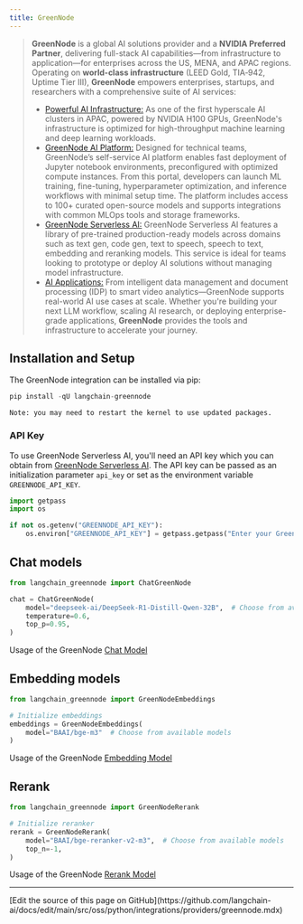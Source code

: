 ```yaml
---
title: GreenNode
---
```


>**GreenNode** is a global AI solutions provider and a **NVIDIA Preferred Partner**, delivering full-stack AI capabilities—from infrastructure to application—for enterprises across the US, MENA, and APAC regions.
>Operating on **world-class infrastructure** (LEED Gold, TIA‑942, Uptime Tier III), **GreenNode** empowers enterprises, startups, and researchers with a comprehensive suite of AI services:
>
>- [Powerful AI Infrastructure:](https://greennode.ai/) As one of the first hyperscale AI clusters in APAC, powered by NVIDIA H100 GPUs, GreenNode's infrastructure is optimized for high-throughput machine learning and deep learning workloads.
>- [GreenNode AI Platform:](https://greennode.ai/product/ai-platform) Designed for technical teams, GreenNode’s self-service AI platform enables fast deployment of Jupyter notebook environments, preconfigured with optimized compute instances. From this portal, developers can launch ML training, fine-tuning, hyperparameter optimization, and inference workflows with minimal setup time. The platform includes access to 100+ curated open-source models and supports integrations with common MLOps tools and storage frameworks.
>- [GreenNode Serverless AI:](https://greennode.ai/product/model-as-a-service) GreenNode Serverless AI features a library of pre-trained production-ready models across domains such as text gen, code gen, text to speech, speech to text, embedding and reranking models. This service is ideal for teams looking to prototype or deploy AI solutions without managing model infrastructure.
>- [AI Applications:](https://vngcloud.vn/en/solution) From intelligent data management and document processing (IDP) to smart video analytics—GreenNode supports real-world AI use cases at scale.
>Whether you're building your next LLM workflow, scaling AI research, or deploying enterprise-grade applications, **GreenNode** provides the tools and infrastructure to accelerate your journey.

## Installation and Setup

The GreenNode integration can be installed via pip:

```python
pip install -qU langchain-greennode
```

```output
Note: you may need to restart the kernel to use updated packages.
```

### API Key

To use GreenNode Serverless AI, you'll need an API key which you can obtain from [GreenNode Serverless AI](https://aiplatform.console.greennode.ai/api-keys). The API key can be passed as an initialization parameter `api_key` or set as the environment variable `GREENNODE_API_KEY`.

```python
import getpass
import os

if not os.getenv("GREENNODE_API_KEY"):
    os.environ["GREENNODE_API_KEY"] = getpass.getpass("Enter your GreenNode API key: ")
```

## Chat models

```python
from langchain_greennode import ChatGreenNode

chat = ChatGreenNode(
    model="deepseek-ai/DeepSeek-R1-Distill-Qwen-32B",  # Choose from available models
    temperature=0.6,
    top_p=0.95,
)
```

Usage of the GreenNode [Chat Model](https://python.langchain.com/docs/integrations/chat/greennode/)

## Embedding models

```python
from langchain_greennode import GreenNodeEmbeddings

# Initialize embeddings
embeddings = GreenNodeEmbeddings(
    model="BAAI/bge-m3"  # Choose from available models
)
```

Usage of the GreenNode [Embedding Model](https://python.langchain.com/docs/integrations/text_embedding/greennode)

## Rerank

```python
from langchain_greennode import GreenNodeRerank

# Initialize reranker
rerank = GreenNodeRerank(
    model="BAAI/bge-reranker-v2-m3",  # Choose from available models
    top_n=-1,
)
```

Usage of the GreenNode [Rerank Model](https://python.langchain.com/docs/integrations/retrievers/greennode-reranker)

---

<Callout icon="pen-to-square" iconType="regular">
  [Edit the source of this page on GitHub](https://github.com/langchain-ai/docs/edit/main/src/oss/python/integrations/providers/greennode.mdx)
</Callout>
